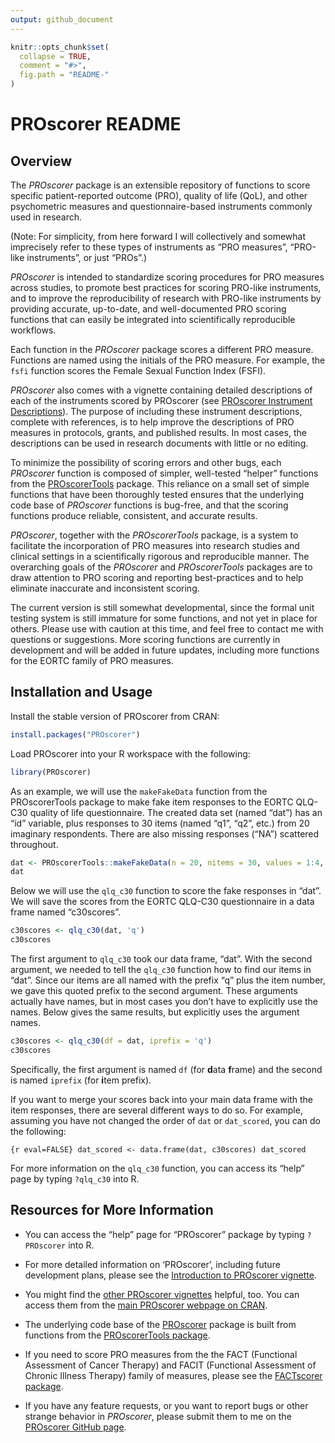```yaml
---
output: github_document
---
```


<!-- README.md is generated from README.Rmd. Please edit that file -->

```r
knitr::opts_chunk$set(
  collapse = TRUE,
  comment = "#>",
  fig.path = "README-"
)
```

# PROscorer README

## Overview

The *PROscorer* package is an extensible repository of functions to score 
specific patient-reported outcome (PRO), quality of life (QoL), and other 
psychometric measures and questionnaire-based instruments commonly used in 
research.

(Note: For simplicity, from here forward I will collectively and somewhat
imprecisely refer to these types of instruments as "PRO measures", "PRO-like
instruments", or just "PROs".)

*PROscorer* is intended to standardize scoring procedures for PRO measures 
across studies, to promote best practices for scoring PRO-like instruments, and 
to improve the reproducibility of research with PRO-like instruments by 
providing accurate, up-to-date, and well-documented PRO scoring functions that 
can easily be integrated into scientifically reproducible workflows.

Each function in the *PROscorer* package scores a different PRO measure. 
Functions are named using the initials of the PRO measure.  For example, the 
`fsfi` function scores the Female Sexual Function Index (FSFI).

*PROscorer* also comes with a vignette containing detailed descriptions of each 
of the instruments scored by PROscorer (see [PROscorer Instrument 
Descriptions](https://cran.r-project.org/web/packages/PROscorer/vignettes/instrument-descriptions.html)).
The purpose of including these instrument descriptions, complete with 
references, is to help improve the descriptions of PRO measures in protocols, 
grants, and published results.  In most cases, the descriptions can be used in
research documents with little or no editing.

To minimize the possibility of scoring errors and other bugs, each *PROscorer*
function is composed of simpler, well-tested "helper" functions from the
[PROscorerTools](https://CRAN.R-project.org/package=PROscorerTools) package. 
This reliance on a small set of simple functions that have been thoroughly
tested ensures that the underlying code base of *PROscorer* functions is
bug-free, and that the scoring functions produce reliable, consistent, and
accurate results.

*PROscorer*, together with the *PROscorerTools* package, is a system to
facilitate the incorporation of PRO measures into research studies and clinical
settings in a scientifically rigorous and reproducible manner.  The overarching
goals of the *PROscorer* and *PROscorerTools* packages are to draw attention to
PRO scoring and reporting best-practices and to help eliminate inaccurate and
inconsistent scoring.

The current version is still somewhat developmental, since the formal unit 
testing system is still immature for some functions, and not yet in place for
others.  Please use with caution at this time, and feel free to contact me with
questions or suggestions.  More scoring functions are currently in development
and will be added in future updates, including more functions for the EORTC
family of PRO measures.



## Installation and Usage

Install the stable version of PROscorer from CRAN:

```r
install.packages("PROscorer")
```

Load PROscorer into your R workspace with the following:

```r
library(PROscorer)
```

As an example, we will use the `makeFakeData` function from the PROscorerTools package to make fake item responses to the EORTC QLQ-C30 quality of life questionnaire. The created data set (named "dat") has an "id" variable, plus responses to 30 items (named "q1", "q2", etc.) from 20 imaginary respondents.  There are also missing responses ("NA") scattered throughout.  

```r
dat <- PROscorerTools::makeFakeData(n = 20, nitems = 30, values = 1:4, id = TRUE)
dat
```

Below we will use the `qlq_c30` function to score the fake responses in "dat". 
We will save the scores from the EORTC QLQ-C30 questionnaire in a data frame
named "c30scores".

```r
c30scores <- qlq_c30(dat, 'q')
c30scores
```

The first argument to `qlq_c30` took our data frame, "dat".  With the second
argument, we needed to tell the `qlq_c30` function how to find our items in
"dat".  Since our items are all named with the prefix "q" plus the item number,
we gave this quoted prefix to the second argument.  These arguments actually
have names, but in most cases you don't have to explicitly use the names.  Below
gives the same results, but explicitly uses the argument names.

```r
c30scores <- qlq_c30(df = dat, iprefix = 'q')
c30scores
```

Specifically, the first argument is named `df` (for **d**ata **f**rame) and the
second is named `iprefix` (for **i**tem prefix).

If you want to merge your scores back into your main data frame with the item
responses, there are several different ways to do so.  For example, assuming you
have not changed the order of `dat` or `dat_scored`, you can do the following:

```{r eval=FALSE} dat_scored <- data.frame(dat, c30scores) dat_scored ```

For more information on the `qlq_c30` function, you can access its "help" page
by typing `?qlq_c30` into R.



## Resources for More Information

* You can access the "help" page for "PROscorer" package by typing `?PROscorer`
into R.

* For more detailed information on 'PROscorer', including future development 
plans, please see the [Introduction to PROscorer 
vignette](https://cran.r-project.org/web/packages/PROscorer/vignettes/intro-to-PROscorer.html).

* You might find the [other PROscorer
vignettes](https://CRAN.R-project.org/package=PROscorer) helpful, too.  You can
access them from the [main PROscorer webpage on
CRAN](https://CRAN.R-project.org/package=PROscorer).

* The underlying code base of the
[PROscorer](https://CRAN.R-project.org/package=PROscorer) package is built from
functions from the [PROscorerTools
package](https://CRAN.R-project.org/package=PROscorerTools).

* If you need to score PRO measures from the the FACT (Functional Assessment of
Cancer Therapy) and FACIT (Functional Assessment of Chronic Illness Therapy)
family of measures, please see the [FACTscorer
package](https://CRAN.R-project.org/package=FACTscorer).

* If you have any feature requests, or you want to report bugs or other strange
behavior in *PROscorer*, please submit them to me on the [PROscorer
GitHub page](https://github.com/raybaser/PROscorer/issues).

